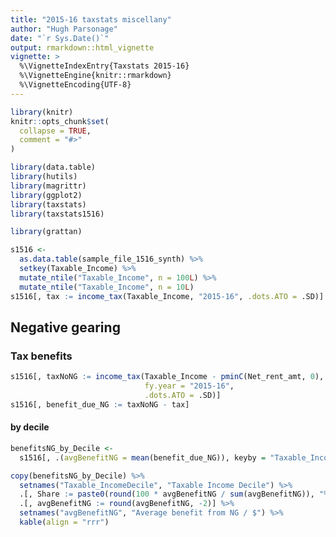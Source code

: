 ```yaml
---
title: "2015-16 taxstats miscellany"
author: "Hugh Parsonage"
date: "`r Sys.Date()`"
output: rmarkdown::html_vignette
vignette: >
  %\VignetteIndexEntry{Taxstats 2015-16}
  %\VignetteEngine{knitr::rmarkdown}
  %\VignetteEncoding{UTF-8}
---
```


```r
library(knitr)
knitr::opts_chunk$set(
  collapse = TRUE,
  comment = "#>"
)
```

```r
library(data.table)
library(hutils)
library(magrittr)
library(ggplot2)
library(taxstats)
library(taxstats1516)

library(grattan)
```

```r
s1516 <- 
  as.data.table(sample_file_1516_synth) %>%
  setkey(Taxable_Income) %>%
  mutate_ntile("Taxable_Income", n = 100L) %>%
  mutate_ntile("Taxable_Income", n = 10L) 
s1516[, tax := income_tax(Taxable_Income, "2015-16", .dots.ATO = .SD)]

```


## Negative gearing

### Tax benefits

```r
s1516[, taxNoNG := income_tax(Taxable_Income - pminC(Net_rent_amt, 0), 
                              fy.year = "2015-16",
                              .dots.ATO = .SD)]
s1516[, benefit_due_NG := taxNoNG - tax]
```

#### by decile

```r
benefitsNG_by_Decile <- 
  s1516[, .(avgBenefitNG = mean(benefit_due_NG)), keyby = "Taxable_IncomeDecile"]

copy(benefitsNG_by_Decile) %>%
  setnames("Taxable_IncomeDecile", "Taxable Income Decile") %>%
  .[, Share := paste0(round(100 * avgBenefitNG / sum(avgBenefitNG)), "%")] %>%
  .[, avgBenefitNG := round(avgBenefitNG, -2)] %>%
  setnames("avgBenefitNG", "Average benefit from NG / $") %>%
  kable(align = "rrr")
```





